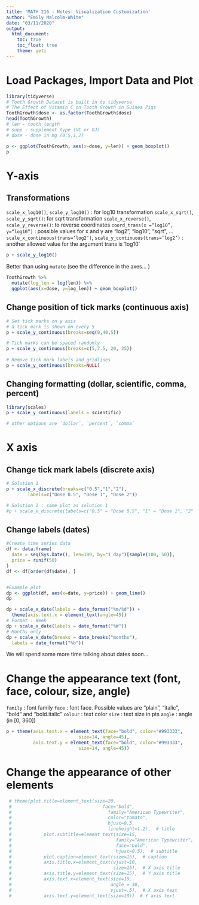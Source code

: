 ```yaml
---
title: 'MATH 216 - Notes: Visualization Customization'
author: "Emily Malcolm-White"
date: "03/11/2020"
output: 
  html_document:
    toc: true
    toc_float: true
    theme: yeti
---
```


# Load Packages, Import Data and Plot

```r
library(tidyverse)
# Tooth Growth Dataset is built in to tidyverse
# The Effect of Vitamin C on Tooth Growth in Guinea Pigs
ToothGrowth$dose <- as.factor(ToothGrowth$dose)
head(ToothGrowth)
# len - tooth length
# supp - supplement type (VC or OJ)
# dose - dose in mg (0.5,1,2)
```


```r
p <- ggplot(ToothGrowth, aes(x=dose, y=len)) + geom_boxplot()
p
```


# Y-axis

## Transformations

`scale_x_log10()`, `scale_y_log10()` : for log10 transformation
`scale_x_sqrt()`, `scale_y_sqrt()`: for sqrt transformation
`scale_x_reverse()`, `scale_y_reverse()`: to reverse coordinates
`coord_trans(x =“log10”, y=“log10”)` : possible values for x and y are “log2”, “log10”, “sqrt”, …
`scale_x_continuous(trans=‘log2’)`, `scale_y_continuous(trans=‘log2’)` : another allowed value for the argument trans is ‘log10’


```r
p + scale_y_log10()
```

Better than using `mutate` (see the difference in the axes... )

```r
ToothGrowth %>% 
  mutate(log_len = log(len)) %>% 
  ggplot(aes(x=dose, y=log_len)) + geom_boxplot()
```


## Change position of tick marks (continuous axis)

```r
# Set tick marks on y axis
# a tick mark is shown on every 5
p + scale_y_continuous(breaks=seq(0,40,5))

# Tick marks can be spaced randomly
p + scale_y_continuous(breaks=c(5,7.5, 20, 25))
                     
# Remove tick mark labels and gridlines
p + scale_y_continuous(breaks=NULL)
```


## Changing formatting (dollar, scientific, comma, percent)

```r
library(scales)
p + scale_y_continuous(labels = scientific)

# other options are `dollar`, `percent`, `comma`
```

# X axis

## Change tick mark labels (discrete axis)

```r
# Solution 1
p + scale_x_discrete(breaks=c("0.5","1","2"),
        labels=c("Dose 0.5", "Dose 1", "Dose 2"))

# Solution 2 : same plot as solution 1
#p + scale_x_discrete(labels=c("0.5" = "Dose 0.5", "1" = "Dose 1", "2" = "Dose 2"))
```

## Change labels (dates)

```r

#Create time series data
df <- data.frame(
  date = seq(Sys.Date(), len=100, by="1 day")[sample(100, 50)],
  price = runif(50)
)
df <- df[order(df$date), ]


#Example plot
dp <- ggplot(df, aes(x=date, y=price)) + geom_line()
dp
```

```r
dp + scale_x_date(labels = date_format("%m/%d")) +
  theme(axis.text.x = element_text(angle=45))
# Format : Week
dp + scale_x_date(labels = date_format("%W"))
# Months only
dp + scale_x_date(breaks = date_breaks("months"),
  labels = date_format("%b"))
```

We will spend some more time talking about dates soon... 

# Change the appearance text (font, face, colour, size, angle) 

`family` : font family
`face` : font face. Possible values are “plain”, “italic”, “bold” and “bold.italic”
`colour` : text color
`size` : text size in pts
`angle` : angle (in [0, 360])

```r
p + theme(axis.text.x = element_text(face="bold", color="#993333", 
                           size=14, angle=45),
          axis.text.y = element_text(face="bold", color="#993333", 
                           size=14, angle=45))
```

# Change the appearance of other elements 

```r
 # theme(plot.title=element_text(size=20, 
 #                                  face="bold", 
 #                                    family="American Typewriter",
 #                                    color="tomato",
 #                                    hjust=0.5,
 #                                    lineheight=1.2),  # title
 #            plot.subtitle=element_text(size=15, 
 #                                       family="American Typewriter",
 #                                       face="bold",
 #                                       hjust=0.5),  # subtitle
 #            plot.caption=element_text(size=15),  # caption
 #            axis.title.x=element_text(vjust=10,  
 #                                      size=15),  # X axis title
 #            axis.title.y=element_text(size=15),  # Y axis title
 #            axis.text.x=element_text(size=10, 
 #                                     angle = 30,
 #                                     vjust=.5),  # X axis text
 #            axis.text.y=element_text(size=10))  # Y axis text
```

